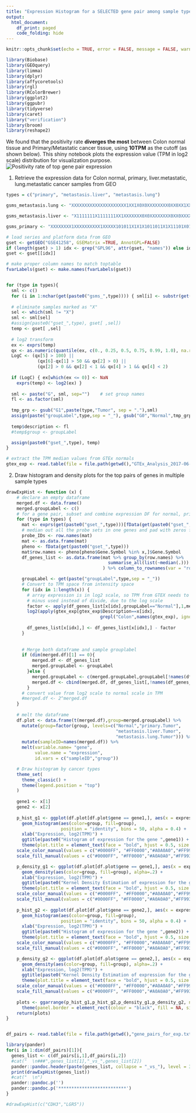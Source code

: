 ```yaml
---
title: "Expression Histogram for a SELECTED gene pair among sample types"
output:
  html_document:
    df_print: paged
    code_folding: hide
---
```




```r
knitr::opts_chunk$set(echo = TRUE, error = FALSE, message = FALSE, warning = FALSE)
```

```r
library(Biobase)
library(GEOquery)
library(limma)
library(dplyr)
library(affycoretools)
library(rgl)
library(RColorBrewer)
library(ggplot2)
library(ggpubr)
library(tidyverse)
library(caret)
library("verification")
library(broom)
library(reshape2)
```
We found that the positivity rate **diverges the most** between Colon normal tissue and Primary/Metastatic cancer tissue, using **10TPM** as the cutoff (as shown below). This shiny notebook plots the expression value (TPM in log2 scale) distribution for visualization purpose.
![Positivity rate of top gene pair expression](Picture_positivity_10TPM.cutoff.png)

1. Retrieve the expression data for Colon normal, primary, liver.metastatic, lung.metastatic cancer samples from GEO
```r
types = c("primary", "metastasis.liver", "metastasis.lung")

gsms_metastasis.lung <- "XXXXXXXXXXXXXXXXXXXXX1XX1X0X0XXXXXXXX0XX0XX1XXXXX0XX0XX0X0X0XX0X01X0X0X1X0XXX0X0X0XXXXXXXXX0XX1XXXX1XX0XX1XXXXXX1XXXXXXXXXXXXX1XXXXXXXXXXXXXXXXXXXX1XXXX11X1XX1X1XXXXX1XXX111XXXXXXXX0XXXXX00XXXXXXXXXXXXXXXX0XXX0XXXXXXXXXX0XXXXXXXXXXXXXXXXXXXXXXXXXXXXXXX0XXX0XX0XX0XXXXXXX0X0XXX0XXXXXXXX0XXXX0XXXX0X0XXXXX0XXX0XXXX0X0X0XXXXXXXX0XX0XXXXX0XXXXXXXX0XXX0XX0X0XXXXX0XXX0XXXXX0X0XXX00XXXXXXXXXXXXXX"

gsms_metastasis.liver <- "X1111111X1111111XX1XXXXXXX0X0XXXXXXXX0XX0XXXXXXXX0XX0XX0X0X0XX0X0XX0X0XXX0XXX0X0X0XXXXXXXXX0XXXXXXXXXX0XXXXXXXXXXXXXXXXXXXXXXXXXXXXXXXXXXXXX1XXXXXXXXXXXXXXXXXXXXXXXXXXXXXXXXX11XXX1X01XXXX00XXX1X1XX11XXX1XX011X0XXXXXXXXXX0XX1XXXX1XXXXXXXXXXX1X11111XXXXX0XXX0XX0XX0XXXXXXX0X0X1X0XX1X11XX0XX1X0XXXX0X0XXXXX0XXX0XXXX0X0X0XXXXXXXX0XX0XXX1X0X1XXXXXX0XXX0XX0X0XX1XX0X1X0X1XXX0X0X1X00X1XXXXXXXXXXXX"

gsms_primary <- "XXXXXXXX1XXXXXXXXXX1XXXXX101011X1X1X1011011X1X11101X01X0101011010X1010XX101X101010X1X11X111011X1111XX101XX1111X1X111X1111111XXX1X11111111X1XX1X1X11X1111XX1X1XX1X1111XX111XXX1XXX11XX0X111X00111X1XX1XXX11XXX0XX10111X1X11XX011X1XXXX1X111X1XXXXXXXXXXX11111011101101101111X11010XX10XXX1XX11011X101111010111110X110111101010111XX1X10110XXXX10XX11111101X10X10101XX110XX10XX1X1010XX100XXXXXXXXXXXXXX"

# load series and platform data from GEO
gset <- getGEO("GSE41258", GSEMatrix =TRUE, AnnotGPL=FALSE)
if (length(gset) > 1) idx <- grep("GPL96", attr(gset, "names")) else idx <- 1
gset <- gset[[idx]]

# make proper column names to match toptable 
fvarLabels(gset) <- make.names(fvarLabels(gset))


for (type in types){
  sml <- c()
  for (i in 1:nchar(get(paste0("gsms_",type)))) { sml[i] <- substr(get(paste0("gsms_",type)),i,i) }
  
  # eliminate samples marked as "X"
  sel <- which(sml != "X")
  sml <- sml[sel]
  #assign(paste0("gset_",type), gset[ ,sel])
  temp <- gset[ ,sel]
  
  # log2 transform
  ex <- exprs(temp)
  qx <- as.numeric(quantile(ex, c(0., 0.25, 0.5, 0.75, 0.99, 1.0), na.rm=T))
  LogC <- (qx[5] > 100) ||
            (qx[6]-qx[1] > 50 && qx[2] > 0) ||
            (qx[2] > 0 && qx[2] < 1 && qx[4] > 1 && qx[4] < 2)
  
  if (LogC) { ex[which(ex <= 0)] <- NaN
    exprs(temp) <- log2(ex) }
  
  sml <- paste("G", sml, sep="")    # set group names
  fl <- as.factor(sml)
  
  tmp_grp <- gsub("G1",paste(type,"Tumor", sep = "."),sml)
  assign(paste("groupLabel",type,sep = "_"), gsub("G0","Normal",tmp_grp))
  
  temp$description <- fl
  #temp$group <- groupLabel

  assign(paste0("gset_",type), temp)
}

# extract the TPM median values from GTEx normals
gtex_exp <- read.table(file = file.path(getwd(),"GTEx_Analysis_2017-06-05_v8_RNASeQCv1.1.9_gene_median_tpm.gct"),  header = T, sep = "\t")

```

2. Draw histogram and density plots for the top pairs of genes in multiple sample types
```r
drawExpHist <- function (x) { 
    # declare an empty dataframe
    merged.df <- data.frame()
    merged.groupLabel <- c()
    # for a gene pair, subset and combine expression DF for normal, primary, met.liver, met.lung
    for (type in types) {
      mat <- exprs(get(paste0("gset_",type)))[fData(get(paste0("gset_",type)))$Gene.Symbol %in% x,]
      # median out all the probe sets in one genes and pad with zeros for not expressed genes
      probe_IDs <- row.names(mat)
      mat <- as.data.frame(mat)
      pheno <- fData(get(paste0("gset_",type)))
      mat$row.names <- pheno[pheno$Gene.Symbol %in% x,]$Gene.Symbol
      df_genes_list <- as.data.frame(mat %>% group_by(row.names) %>% 
                                       summarise_all(list(~median(.)))
                                     ) %>% column_to_rownames(var = "row.names")

      groupLabel <- get(paste("groupLabel",type,sep = "_"))
      # Convert to TPM space from intensity space
      for (idx in 1:length(x)) { 
        # array expression is in log2 scale, so TPM from GTEX needs to be transformed to log2
        # minus used instead of divide, due to the log scale
        factor <- apply(df_genes_list[x[idx],groupLabel=="Normal"],1,median) -
        log2(apply(gtex_exp[gtex_exp$Description==x[idx],
                                    grepl("Colon",names(gtex_exp), ignore.case = T)], 1, median))
    
        df_genes_list[x[idx],] <- df_genes_list[x[idx],] - factor
      }
      
      
      # Merge both dataframe and sample grouplabel
      if (dim(merged.df)[1] == 0){
          merged.df <- df_genes_list
          merged.groupLabel <- groupLabel
        }else {
          merged.groupLabel <- c(merged.groupLabel,groupLabel[!names(df_genes_list) %in% names(merged.df)])
          merged.df <- cbind(merged.df, df_genes_list[,!names(df_genes_list) %in% names(merged.df)])
        }
      # convert value from log2 scale to normal scale in TPM
      #merged.df <- 2^merged.df
    }
    
    # melt the dataframe
    df.plot <- data.frame(t(merged.df),group=merged.groupLabel) %>%
      mutate(group=factor(group, levels=c("Normal","primary.Tumor",
                                          "metastasis.liver.Tumor",
                                          "metastasis.lung.Tumor"))) %>%
      mutate(sampleID=names(merged.df)) %>%
      melt(variable.name= "gene",
           value.name = "expression",
           id.vars = c("sampleID","group"))

    # Draw histogram by cancer types
    theme_set(
      theme_classic() + 
      theme(legend.position = "top")
    )
    
    gene1 <- x[1]
    gene2 <- x[2]
  
    p_hist_g1 <- ggplot(df.plot[df.plot$gene == gene1,], aes(x = expression)) + 
      geom_histogram(aes(color=group, fill=group),
                     position = "identity", bins = 50, alpha = 0.4) +
      xlab("Expression, log2(TPM)") + 
      ggtitle(paste0("Histogram of expression for the gene ",gene1)) + 
      theme(plot.title = element_text(face = "bold", hjust = 0.5, size = 15)) +
    scale_color_manual(values = c("#0000FF", "#FF0000","#A0A0A0","#FF9933")) +
    scale_fill_manual(values = c("#0000FF", "#FF0000","#A0A0A0","#FF9933")) 

    p_density_g1 <- ggplot(df.plot[df.plot$gene == gene1,], aes(x = expression)) + 
      geom_density(aes(color=group, fill=group), alpha=.2) +  
      xlab("Expression, log2(TPM)") + 
      ggtitle(paste0("Kernel Density Estimation of expression for the gene ",gene1)) + 
      theme(plot.title = element_text(face = "bold", hjust = 0.5, size = 15)) +
    scale_color_manual(values = c("#0000FF", "#FF0000","#A0A0A0","#FF9933")) +
    scale_fill_manual(values = c("#0000FF", "#FF0000","#A0A0A0","#FF9933")) 
    
    p_hist_g2 <- ggplot(df.plot[df.plot$gene == gene2,], aes(x = expression)) + 
      geom_histogram(aes(color=group, fill=group),
                     position = "identity", bins = 50, alpha = 0.4) +
      xlab("Expression, log2(TPM)") + 
      ggtitle(paste0("Histogram of expression for the gene ",gene2)) + 
      theme(plot.title = element_text(face = "bold", hjust = 0.5, size = 15)) +
    scale_color_manual(values = c("#0000FF", "#FF0000","#A0A0A0","#FF9933")) +
    scale_fill_manual(values = c("#0000FF", "#FF0000","#A0A0A0","#FF9933")) 

    p_density_g2 <- ggplot(df.plot[df.plot$gene == gene2,], aes(x = expression)) + 
      geom_density(aes(color=group, fill=group), alpha=.2) +  
      xlab("Expression, log2(TPM)") + 
      ggtitle(paste0("Kernel Density Estimation of expression for the gene ",gene2)) + 
      theme(plot.title = element_text(face = "bold", hjust = 0.5, size = 15)) +
    scale_color_manual(values = c("#0000FF", "#FF0000","#A0A0A0","#FF9933")) +
    scale_fill_manual(values = c("#0000FF", "#FF0000","#A0A0A0","#FF9933")) 
    
    plots <- ggarrange(p_hist_g1,p_hist_g2,p_density_g1,p_density_g2, ncol = 2, nrow = 2) + 
      theme(panel.border = element_rect(colour = "black", fill = NA, size = 2))
    return(plots)
}


df_pairs <- read.table(file = file.path(getwd(),"gene_pairs_for_exp.txt"), header = F, sep = "\t", quote = "", stringsAsFactors = F)

library(pander)
for(i in 1:dim(df_pairs)[1]){
  genes_list <- c(df_pairs[i,1],df_pairs[i,2])
  #cat("  \n###",genes_list[1],"_vs_",genes_list[2])
  pander::pandoc.header(paste(genes_list, collapse = "_vs_"), level = 3)
  print(drawExpHist(genes_list))
  #cat("  \n")
  pander::pandoc.p('')
  pander::pandoc.p('**************************')
}

#drawExpHist(c("CDH3","LGR5"))
```




